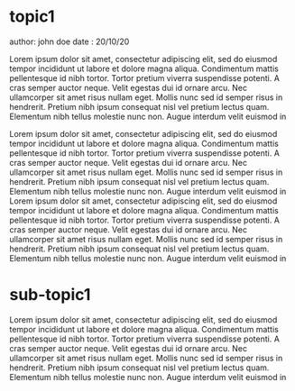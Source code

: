# topic1

author: john doe
date : 20/10/20

Lorem ipsum dolor sit amet, consectetur adipiscing elit, sed do eiusmod tempor incididunt ut labore et dolore magna aliqua. Condimentum mattis pellentesque id nibh tortor. Tortor pretium viverra suspendisse potenti. A cras semper auctor neque. Velit egestas dui id ornare arcu. Nec ullamcorper sit amet risus nullam eget. Mollis nunc sed id semper risus in hendrerit. Pretium nibh ipsum consequat nisl vel pretium lectus quam. Elementum nibh tellus molestie nunc non. Augue interdum velit euismod in

Lorem ipsum dolor sit amet, consectetur adipiscing elit, sed do eiusmod tempor incididunt ut labore et dolore magna aliqua. Condimentum mattis pellentesque id nibh tortor. Tortor pretium viverra suspendisse potenti. A cras semper auctor neque. Velit egestas dui id ornare arcu. Nec ullamcorper sit amet risus nullam eget. Mollis nunc sed id semper risus in hendrerit. Pretium nibh ipsum consequat nisl vel pretium lectus quam. Elementum nibh tellus molestie nunc non. Augue interdum velit euismod in Lorem ipsum dolor sit amet, consectetur adipiscing elit, sed do eiusmod tempor incididunt ut labore et dolore magna aliqua. Condimentum mattis pellentesque id nibh tortor. Tortor pretium viverra suspendisse potenti. A cras semper auctor neque. Velit egestas dui id ornare arcu. Nec ullamcorper sit amet risus nullam eget. Mollis nunc sed id semper risus in hendrerit. Pretium nibh ipsum consequat nisl vel pretium lectus quam. Elementum nibh tellus molestie nunc non. Augue interdum velit euismod in

# sub-topic1

Lorem ipsum dolor sit amet, consectetur adipiscing elit, sed do eiusmod tempor incididunt ut labore et dolore magna aliqua. Condimentum mattis pellentesque id nibh tortor. Tortor pretium viverra suspendisse potenti. A cras semper auctor neque. Velit egestas dui id ornare arcu. Nec ullamcorper sit amet risus nullam eget. Mollis nunc sed id semper risus in hendrerit. Pretium nibh ipsum consequat nisl vel pretium lectus quam. Elementum nibh tellus molestie nunc non. Augue interdum velit euismod in
